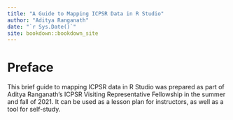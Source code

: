 ```yaml
---
title: "A Guide to Mapping ICPSR Data in R Studio"
author: "Aditya Ranganath"
date: "`r Sys.Date()`"
site: bookdown::bookdown_site
---
```


# Preface

This brief guide to mapping ICPSR data in R Studio was prepared as part of Aditya Ranganath's ICPSR Visiting Representative Fellowship in the summer and fall of 2021. It can be used as a lesson plan for instructors, as well as a tool for self-study. 

